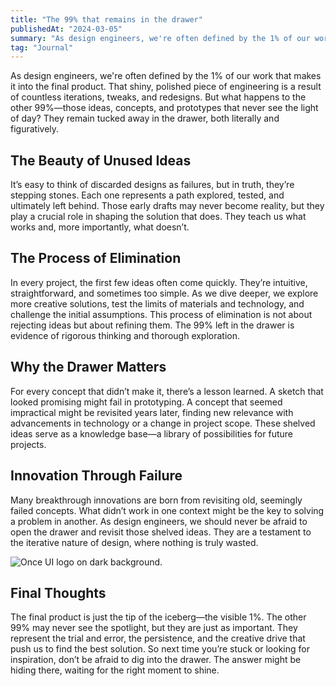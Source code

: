 ```yaml
---
title: "The 99% that remains in the drawer"
publishedAt: "2024-03-05"
summary: "As design engineers, we're often defined by the 1% of our work that makes it into the final product."
tag: "Journal"
---
```


As design engineers, we're often defined by the 1% of our work that makes it into the final product. That shiny, polished piece of engineering is a result of countless iterations, tweaks, and redesigns. But what happens to the other 99%—those ideas, concepts, and prototypes that never see the light of day? They remain tucked away in the drawer, both literally and figuratively.

## The Beauty of Unused Ideas

It’s easy to think of discarded designs as failures, but in truth, they’re stepping stones. Each one represents a path explored, tested, and ultimately left behind. Those early drafts may never become reality, but they play a crucial role in shaping the solution that does. They teach us what works and, more importantly, what doesn’t.

## The Process of Elimination

In every project, the first few ideas often come quickly. They’re intuitive, straightforward, and sometimes too simple. As we dive deeper, we explore more creative solutions, test the limits of materials and technology, and challenge the initial assumptions. This process of elimination is not about rejecting ideas but about refining them. The 99% left in the drawer is evidence of rigorous thinking and thorough exploration.

## Why the Drawer Matters

For every concept that didn’t make it, there’s a lesson learned. A sketch that looked promising might fail in prototyping. A concept that seemed impractical might be revisited years later, finding new relevance with advancements in technology or a change in project scope. These shelved ideas serve as a knowledge base—a library of possibilities for future projects.

## Innovation Through Failure

Many breakthrough innovations are born from revisiting old, seemingly failed concepts. What didn’t work in one context might be the key to solving a problem in another. As design engineers, we should never be afraid to open the drawer and revisit those shelved ideas. They are a testament to the iterative nature of design, where nothing is truly wasted.

![Once UI logo on dark background.](/images/projects/project-01/cover-01.jpg)

## Final Thoughts

The final product is just the tip of the iceberg—the visible 1%. The other 99% may never see the spotlight, but they are just as important. They represent the trial and error, the persistence, and the creative drive that push us to find the best solution. So next time you’re stuck or looking for inspiration, don’t be afraid to dig into the drawer. The answer might be hiding there, waiting for the right moment to shine.

